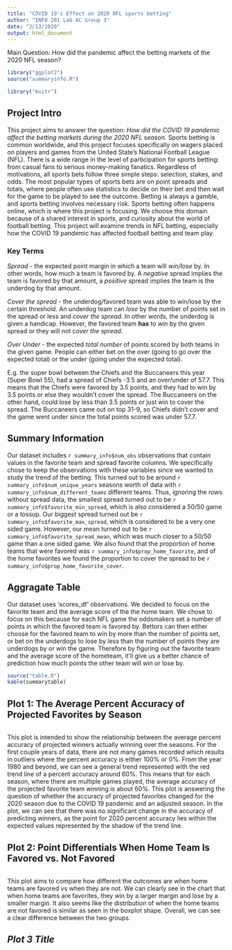 ```yaml
---
title: "COVID 19's Effect on 2020 NFL sports betting"
author: "INFO 201 Lab AC Group 3"
date: "2/13/2020"
output: html_document
---
```

Main Question: How did the pandemic affect the betting markets of the 2020 NFL season?

```r
library("ggplot2")
source("summaryinfo.R")

library("knitr")
```

## Project Intro
This project aims to answer the question: _How did the COVID 19 pandemic affect the betting markets during the 2020 NFL season._ Sports betting is common worldwide, and this project focuses specifically on wagers placed on players and games from the United State's National Football League (NFL). There is a wide range in the level of participation for sports betting: from casual fans to serious money-making fanatics. Regardless of motivations, all sports bets follow three simple steps: selection, stakes, and odds. The most popular types of sports bets are on point spreads and totals, where people often use statistics to decide on their bet and then wait for the game to be played to see the outcome. Betting is always a gamble, and sports betting involves necessary risk. Sports betting often happens online, which is where this project is focusing. We choose this domain because of a shared interest in sports, and curiosity about the world of football betting. This project will examine trends in NFL betting, especially how the COVID 19 pandemic has affected football betting and team play.

### Key Terms
_Spread_ - the expected point margin in which a team will _win/lose_ by. In other words, how much a team is favored by. A _negative_ spread implies the team is favored by that amount, a _positive_ spread implies the team is the underdog by that amount. 

_Cover the spread_ - the underdog/favored team was able to win/lose by the certain threshold. An underdog team can _lose_ by the number of points set in the spread or less and _cover the spread_. In other words, the underdog is given a handicap. However, the favored team __has__ to _win_ by the given spread or they will not _cover the spread_. 

_Over Under_ - the expected _total number_ of points scored by both teams in the given game. People can either bet on the over (going to go over the expected total) or the under (going under the expected total).

E.g. the super bowl between the Chiefs and the Buccaneers this year (Super Bowl 55), had a spread of Chiefs -3.5 and an over/under of 57.7. This means that the Chiefs were favored by 3.5 points, and they had to win by 3.5 points or else they wouldn't cover the spread. The Buccaneers on the other hand, could lose by less than 3.5 points or just win to cover the spread. The Buccaneers came out on top 31-9, so Chiefs didn't cover and the game went under since the total points scored was under 57.7.

## Summary Information 
Our dataset includes `r summary_info$num_obs` observations that contain values in the favorite team and spread favorite columns. We specifically chose to keep the observations with these variables since we wanted to study the trend of the betting. This turned out to be around `r summary_info$num_unique_years` seasons worth of data with `r summary_info$num_different_teams` different teams. Thus, ignoring the rows without spread data, the smallest spread turned out to be `r summary_info$favorite_min_spread`, which is also considered a 50/50 game or a tossup. Our biggest spread turned out be `r summary_info$favorite_max_spread`, which is considered to be a very one sided game. However, our mean turned out to be `r summary_info$favorite_spread_mean`, which was much closer to a 50/50 game than a one sided game. We also found that the proportion of home teams that were favored was `r summary_info$prop_home_favorite`, and of the home favorites we found the proportion to cover the spread to be `r summary_info$prop_home_favorite_cover`.

## Aggragate Table
Our dataset uses 'scores_df' observations. We decided to focus on the favorite team and the average score of the the home team. We chose to focus on this because for each NFL game the oddsmakers set a number of points in which the favored team is favored by. Bettors can then either choose for the favored team to win by more than the number of points set, or bet on the underdogs to lose by less than the number of points they are underdogs by or win the game. Therefore by figuring out the favorite team and the average score of the hometeam, it'll give us a better chance of prediction how much points the other team will win or lose by. 

```r
source("table.R")
kable(summarytable)
```


## Plot 1: The Average Percent Accuracy of Projected Favorites by Season
```r
```

This plot is intended to show the relationship between the average percent accuracy of projected winners actually winning over the seasons. For the first couple years of data, there are not many games recorded which results in outliers where the percent accuracy is either 100% or 0%. From the year 1980 and beyond, we can see a general trend represented with the red trend line of a percent accuracy around 60%. This means that for each season, where there are multiple games played, the average accuracy of the projected favorite team winning is about 60%. This plot is answering the question of whether the accuracy of projected favorites changed for the 2020 season due to the COVID 19 pandemic and an adjusted season. In the plot, we can see that there was no significant change in the accuracy of predicting winners, as the point for 2020 percent accuracy lies within the expected values represented by the shadow of the trend line.

## Plot 2: Point Differentials When Home Team Is Favored vs. Not Favored
```r
```

This plot aims to compare how different the outcomes are when home teams are favored vs when they are not. We can clearly see in the chart that when home teams are favorites, they win by a larger margin and lose by a smaller margin. It also seems like the distribution of when the home teams are not favored is similar as seen in the boxplot shape. Overall, we can see a clear difference between the two groups.

## *Plot 3 Title*
```r
```

